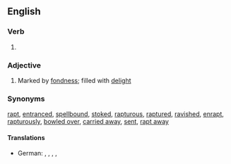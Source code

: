 ==English==

===Verb===
{{head|en|verb form}}

# {{en-past of|enrapture}}

===Adjective===
{{en-adj}}

# Marked by [[fondness]]; filled with [[delight]]

===Synonyms===
[[rapt]], [[entranced]], [[spellbound]], [[stoked]], [[rapturous]], [[raptured]], [[ravished]], [[enrapt]], [[rapturously]], [[bowled over]], [[carried away]], [[sent]], [[rapt away]]

====Translations====
{{trans-top}}
* German: {{t+|de|hingerissen}}, {{t+|de|entrückt}}, {{t+|de|verzückt}}, {{t+|de|entzückt}}, {{t+|de|wonnetrunken}}
{{trans-mid}}
{{trans-bottom}}